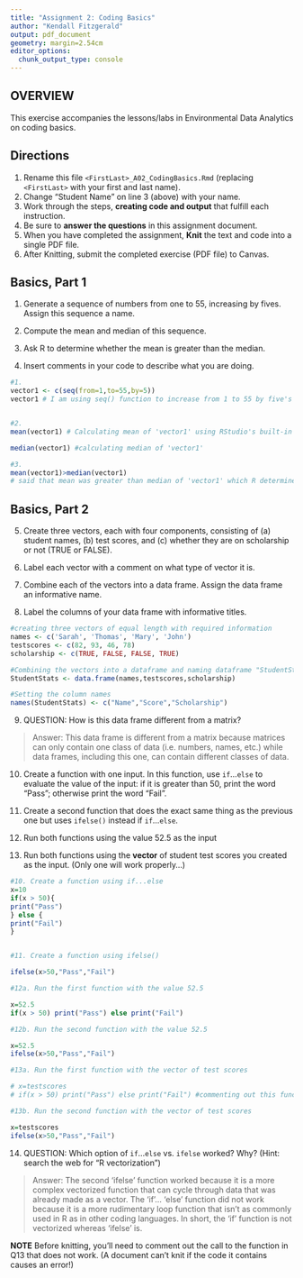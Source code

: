 ```yaml
---
title: "Assignment 2: Coding Basics"
author: "Kendall Fitzgerald"
output: pdf_document
geometry: margin=2.54cm
editor_options: 
  chunk_output_type: console
---
```


## OVERVIEW

This exercise accompanies the lessons/labs in Environmental Data Analytics on coding basics.

## Directions

1.  Rename this file `<FirstLast>_A02_CodingBasics.Rmd` (replacing `<FirstLast>` with your first and last name).
2.  Change "Student Name" on line 3 (above) with your name.
3.  Work through the steps, **creating code and output** that fulfill each instruction.
4.  Be sure to **answer the questions** in this assignment document.
5.  When you have completed the assignment, **Knit** the text and code into a single PDF file.
6.  After Knitting, submit the completed exercise (PDF file) to Canvas.

## Basics, Part 1

1.  Generate a sequence of numbers from one to 55, increasing by fives. Assign this sequence a name.

2.  Compute the mean and median of this sequence.

3.  Ask R to determine whether the mean is greater than the median.

4.  Insert comments in your code to describe what you are doing.

```r
#1. 
vector1 <- c(seq(from=1,to=55,by=5)) 
vector1 # I am using seq() function to increase from 1 to 55 by five's and have named it 'vector1'


#2. 
mean(vector1) # Calculating mean of 'vector1' using RStudio's built-in software

median(vector1) #calculating median of 'vector1'

#3. 
mean(vector1)>median(vector1) 
# said that mean was greater than median of 'vector1' which R determines as FALSE 

```

## Basics, Part 2

5.  Create three vectors, each with four components, consisting of (a) student names, (b) test scores, and (c) whether they are on scholarship or not (TRUE or FALSE).

6.  Label each vector with a comment on what type of vector it is.

7.  Combine each of the vectors into a data frame. Assign the data frame an informative name.

8.  Label the columns of your data frame with informative titles.

```r

#creating three vectors of equal length with required information
names <- c('Sarah', 'Thomas', 'Mary', 'John')
testscores <- c(82, 93, 46, 78)
scholarship <- c(TRUE, FALSE, FALSE, TRUE)

#Combining the vectors into a dataframe and naming dataframe "StudentStats"
StudentStats <- data.frame(names,testscores,scholarship) 

#Setting the column names 
names(StudentStats) <- c("Name","Score","Scholarship")


```

9.  QUESTION: How is this data frame different from a matrix?

> Answer: This data frame is different from a matrix because matrices can only contain one class of data (i.e. numbers, names, etc.) while data frames, including this one, can contain different classes of data.

10. Create a function with one input. In this function, use `if`...`else` to evaluate the value of the input: if it is greater than 50, print the word "Pass"; otherwise print the word "Fail". 

11. Create a second function that does the exact same thing as the previous one but uses `ifelse()` instead if `if`...`else `. 

12. Run both functions using the value 52.5 as the input

13. Run both functions using the **vector** of student test scores you created as the input. (Only one will work properly...)

```r
#10. Create a function using if...else
x=10
if(x > 50){
print("Pass")
} else {
print("Fail")
}


#11. Create a function using ifelse()

ifelse(x>50,"Pass","Fail") 

#12a. Run the first function with the value 52.5

x=52.5
if(x > 50) print("Pass") else print("Fail")

#12b. Run the second function with the value 52.5

x=52.5
ifelse(x>50,"Pass","Fail")

#13a. Run the first function with the vector of test scores

# x=testscores
# if(x > 50) print("Pass") else print("Fail") #commenting out this function so that it can be knitted

#13b. Run the second function with the vector of test scores

x=testscores
ifelse(x>50,"Pass","Fail")
```

14. QUESTION: Which option of `if`...`else` vs. `ifelse` worked? Why? (Hint: search the web for "R vectorization")

> Answer: The second 'ifelse' function worked because it is a more complex vectorized function that can cycle through data that was already made as a vector. The 'if'... 'else' function did not work because it is a more rudimentary loop function that isn't as commonly used in R as in other coding languages. In short, the 'if' function is not vectorized whereas 'ifelse' is. 


**NOTE** Before knitting, you'll need to comment out the call to the function in Q13 that does not work. (A document can't knit if the code it contains causes an error!)
